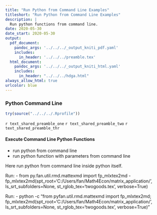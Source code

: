 ```yaml
---
title: "Run Python from Command Line Examples"
titleshort: "Run Python from Command Line Examples"
description: |
  Run python functions from command line.
date: 2020-05-30
date_start: 2020-05-30
output:
  pdf_document:
    pandoc_args: '../../../_output_kniti_pdf.yaml'
    includes:
      in_header: '../../../preamble.tex'
  html_document:
    pandoc_args: '../../../_output_kniti_html.yaml'
    includes:
      in_header: "../../../hdga.html"
always_allow_html: true
urlcolor: blue
---
```


### Python Command Line

```r
try(source("../../../.Rprofile"))
```

`r text_shared_preamble_one`
`r text_shared_preamble_two`
`r text_shared_preamble_thr`

#### Execute Command Line Python Functions

- run python from command line
- run python function with parameters from command line

Here run python from command line inside python itself.

Run:
- from py.fan.util.rmd.mattexmd import fp_mlxtex2md
- fp_mlxtex2md(spt_root='C:/Users/fan/Math4Econ/matrix_application/', ls_srt_subfolders=None, st_rglob_tex='twogoods.tex', verbose=True)

Run:
- python -c "from pyfan.util.rmd.mattexmd import fp_mlxtex2md; fp_mlxtex2md(spt_root='C:/Users/fan/Math4Econ/matrix_application/', ls_srt_subfolders=None, st_rglob_tex='twogoods.tex', verbose=True)"
